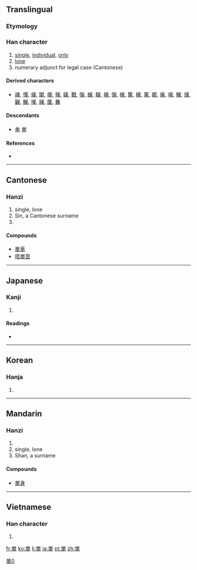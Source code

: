 {{also|单|単}}
==Translingual==
{{ja-forms|[[単]]|[[单]]|單}}

===Etymology===
{{Han compound|吅|𠦆|ls=ic}}

===Han character===
{{Han char|rn=30|rad=口|as=09|sn=12|four=6650<sub>6</sub>|canj=口口田十 (RRWJ)}}

# [[single]], [[individual]], [[only]]
# [[lone]]
# numerary adjunct for legal case (Cantonese)

====Derived characters====
{{rfc-header|Derived characters|lang=mul}}
* [[禪]], [[憚]], [[貚]], [[闡]], [[撣]], [[殫]], [[嬋]], [[戰]], [[彈]], [[蟬]], [[驒]], [[襌]], [[僤]], [[幝]], [[簞]], [[樿]], [[蕇]], [[鄲]], [[癉]], [[嘽]], [[觶]], [[燀]], [[奲]], [[鱓]], [[墠]], [[繟]], [[匰]], [[鼉]]

====Descendants====
* [[单]] [[単]]

====References====
* {{Han ref|kx=0200.250|dkj=03993|dj=0422.090|hdz=10654.060|uh=55AE|ud=21934|bh=B3E6|bd=46054}}

----

==Cantonese==

===Hanzi===
{{yue-hanzi|jyut=|y=daan1, sin3|sim=单}}

# single, lone
# Sin, a Cantonese surname
# {{defn|Cantonese|sort=口09}}

====Compounds====
* [[單車]]
* [[唔單至]]

----

==Japanese==

===Kanji===
{{ja-kanji|grade=|rs=口09}}

# {{defn|Japanese}}

====Readings====
* {{ja-readings|on=[[たん]] (tan)|kun=[[ひとえ]] (hitoe)}}

----

==Korean==

===Hanja===
{{ko-hanja|hangeul=[[단]], [[선]]|rv=dan, seon|mr=tan, sŏn}}

# {{defn|Korean|sort=口09}}

----

==Mandarin==

===Hanzi===
{{cmn-hanzi|sim=单|pin=[[dān]] ([[dan1]]), [[shàn]] ([[shan4]]) |wg=tan<sup>1</sup>}}

# {{defn|Mandarin|sort=口09}}
# single, lone
# Shan, a surname

====Compounds====
* [[單身]]

[[Category:CJKV characters simplified differently in Japan and China|單0]]

----

==Vietnamese==

===Han character===
{{vi-hantu|[[đan]], [[đơn]], [[thiền]], [[truyên]]|rs=口09}}

# {{defn|Vietnamese|sort=口09}}

[[fr:單]]
[[ko:單]]
[[li:單]]
[[ja:單]]
[[pt:單]]
[[zh:單]]